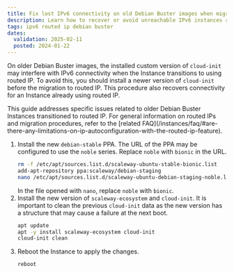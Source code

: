 ```yaml
---
title: Fix lost IPv6 connectivity on old Debian Buster images when migrating to routed IP
description: Learn how to recover or avoid unreachable IPv6 instances after transitioning to routed IP on older Debian Buster images.
tags: ipv6 routed ip debian buster
dates:
  validation: 2025-02-11
  posted: 2024-01-22
---
```


On older Debian Buster images, the installed custom version of `cloud-init` may interfere with IPv6 connectivity when the Instance transitions to using routed IP. To avoid this, you should install a newer version of `cloud-init` before the migration to routed IP. This procedure also recovers connectivity for an Instance already using routed IP.

<Message type="note">
  This guide addresses specific issues related to older Debian Buster Instances transitioned to routed IP. For general information on routed IPs and migration procedures, refer to the [related FAQ](/instances/faq/#are-there-any-limitations-on-ip-autoconfiguration-with-the-routed-ip-feature).
</Message>

1. Install the new `debian-stable` PPA.
   The URL of the PPA may be configured to use the `noble` series. Replace `noble` with `bionic` in the URL.
   ```bash
   rm -f /etc/apt/sources.list.d/scaleway-ubuntu-stable-bionic.list
   add-apt-repository ppa:scaleway/debian-staging
   nano /etc/apt/sources.list.d/scaleway-ubuntu-debian-staging-noble.list
   ```
   In the file opened with `nano`, replace `noble` with `bionic`.
2. Install the new version of `scaleway-ecosystem` and `cloud-init`. It is important to clean the previous `cloud-init` data as the new version has a structure that may cause a failure at the next boot.
   ```bash
   apt update
   apt -y install scaleway-ecosystem cloud-init
   cloud-init clean
   ```
3. Reboot the Instance to apply the changes.
   ```bash
   reboot
   ```